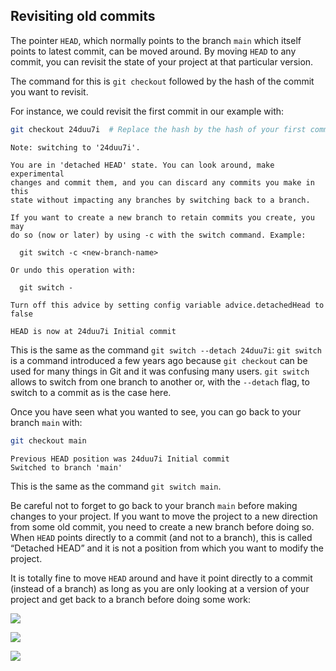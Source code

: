 ## Revisiting old commits

The pointer `HEAD`, which normally points to the branch `main` which itself points to latest commit, can be moved around. By moving `HEAD` to any commit, you can revisit the state of your project at that particular version.

The command for this is `git checkout` followed by the hash of the commit you want to revisit.

:::{.example}

For instance, we could revisit the first commit in our example with:

:::

```.bash
git checkout 24duu7i  # Replace the hash by the hash of your first commit
```

````
Note: switching to '24duu7i'.

You are in 'detached HEAD' state. You can look around, make experimental
changes and commit them, and you can discard any commits you make in this
state without impacting any branches by switching back to a branch.

If you want to create a new branch to retain commits you create, you may
do so (now or later) by using -c with the switch command. Example:

  git switch -c <new-branch-name>

Or undo this operation with:

  git switch -

Turn off this advice by setting config variable advice.detachedHead to false

HEAD is now at 24duu7i Initial commit
````

:::{.example}

This is the same as the command `git switch --detach 24duu7i`: `git switch` is a command introduced a few years ago because `git checkout` can be used for many things in Git and it was confusing many users. `git switch` allows to switch from one branch to another or, with the `--detach` flag, to switch to a commit as is the case here.

:::

Once you have seen what you wanted to see, you can go back to your branch `main` with:

```.bash
git checkout main
```

````
Previous HEAD position was 24duu7i Initial commit
Switched to branch 'main'
````

:::{.example}

This is the same as the command `git switch main`.

:::

[Be careful not to forget to go back to your branch `main` before making changes to your project. If you want to move the project to a new direction from some old commit, you need to create a new branch before doing so. When `HEAD` points directly to a commit (and not to a branch), this is called "Detached HEAD" and it is not a position from which you want to modify the project.]{.emph}

:::{.info}

It is totally fine to move `HEAD` around and have it point directly to a commit (instead of a branch) as long as you are only looking at a version of your project and get back to a branch before doing some work:

![](img/06.png)

![](img/07.png)

![](img/06.png)

:::

